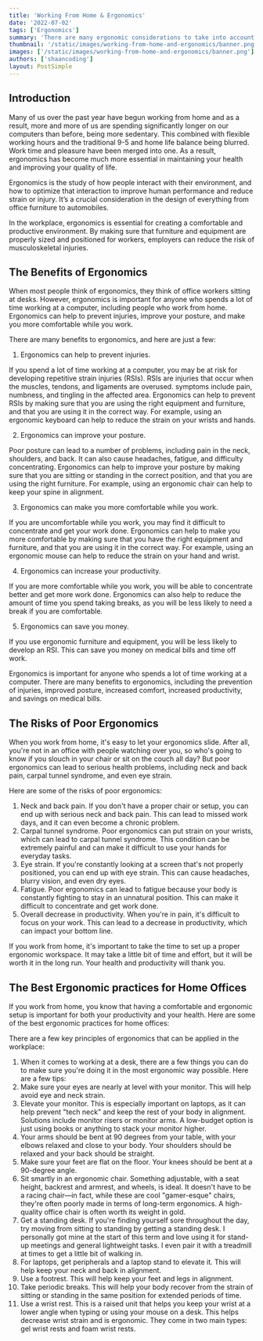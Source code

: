 ```yaml
---
title: 'Working From Home & Ergonomics'
date: '2022-07-02'
tags: ['Ergonomics']
summary: 'There are many ergonomic considerations to take into account when working from home. By following these tips, you can help ensure that you are as productive and comfortable as possible while working from home.'
thumbnail: '/static/images/working-from-home-and-ergonomics/banner.png'
images: ['/static/images/working-from-home-and-ergonomics/banner.png']
authors: ['shaancoding']
layout: PostSimple
---
```


## Introduction

Many of us over the past year have begun working from home and as a result, more and more of us are spending significantly longer on our computers than before, being more sedentary. This combined with flexible working hours and the traditional 9-5 and home life balance being blurred. Work time and pleasure have been merged into one. As a result, ergonomics has become much more essential in maintaining your health and improving your quality of life.

Ergonomics is the study of how people interact with their environment, and how to optimize that interaction to improve human performance and reduce strain or injury. It’s a crucial consideration in the design of everything from office furniture to automobiles.

In the workplace, ergonomics is essential for creating a comfortable and productive environment. By making sure that furniture and equipment are properly sized and positioned for workers, employers can reduce the risk of musculoskeletal injuries.

## The Benefits of Ergonomics

When most people think of ergonomics, they think of office workers sitting at desks. However, ergonomics is important for anyone who spends a lot of time working at a computer, including people who work from home. Ergonomics can help to prevent injuries, improve your posture, and make you more comfortable while you work.

There are many benefits to ergonomics, and here are just a few:

1. Ergonomics can help to prevent injuries.

If you spend a lot of time working at a computer, you may be at risk for developing repetitive strain injuries (RSIs). RSIs are injuries that occur when the muscles, tendons, and ligaments are overused. symptoms include pain, numbness, and tingling in the affected area.
Ergonomics can help to prevent RSIs by making sure that you are using the right equipment and furniture, and that you are using it in the correct way. For example, using an ergonomic keyboard can help to reduce the strain on your wrists and hands.

2. Ergonomics can improve your posture.

Poor posture can lead to a number of problems, including pain in the neck, shoulders, and back. It can also cause headaches, fatigue, and difficulty concentrating.
Ergonomics can help to improve your posture by making sure that you are sitting or standing in the correct position, and that you are using the right furniture. For example, using an ergonomic chair can help to keep your spine in alignment.

3. Ergonomics can make you more comfortable while you work.

If you are uncomfortable while you work, you may find it difficult to concentrate and get your work done. Ergonomics can help to make you more comfortable by making sure that you have the right equipment and furniture, and that you are using it in the correct way.
For example, using an ergonomic mouse can help to reduce the strain on your hand and wrist.

4. Ergonomics can increase your productivity.

If you are more comfortable while you work, you will be able to concentrate better and get more work done. Ergonomics can also help to reduce the amount of time you spend taking breaks, as you will be less likely to need a break if you are comfortable.

5. Ergonomics can save you money.

If you use ergonomic furniture and equipment, you will be less likely to develop an RSI. This can save you money on medical bills and time off work.

Ergonomics is important for anyone who spends a lot of time working at a computer. There are many benefits to ergonomics, including the prevention of injuries, improved posture, increased comfort, increased productivity, and savings on medical bills.

## The Risks of Poor Ergonomics

When you work from home, it's easy to let your ergonomics slide. After all, you're not in an office with people watching over you, so who's going to know if you slouch in your chair or sit on the couch all day? But poor ergonomics can lead to serious health problems, including neck and back pain, carpal tunnel syndrome, and even eye strain.

Here are some of the risks of poor ergonomics:

1. Neck and back pain. If you don't have a proper chair or setup, you can end up with serious neck and back pain. This can lead to missed work days, and it can even become a chronic problem.
2. Carpal tunnel syndrome. Poor ergonomics can put strain on your wrists, which can lead to carpal tunnel syndrome. This condition can be extremely painful and can make it difficult to use your hands for everyday tasks.
3. Eye strain. If you're constantly looking at a screen that's not properly positioned, you can end up with eye strain. This can cause headaches, blurry vision, and even dry eyes.
4. Fatigue. Poor ergonomics can lead to fatigue because your body is constantly fighting to stay in an unnatural position. This can make it difficult to concentrate and get work done.
5. Overall decrease in productivity. When you're in pain, it's difficult to focus on your work. This can lead to a decrease in productivity, which can impact your bottom line.

If you work from home, it's important to take the time to set up a proper ergonomic workspace. It may take a little bit of time and effort, but it will be worth it in the long run. Your health and productivity will thank you.

## The Best Ergonomic practices for Home Offices

If you work from home, you know that having a comfortable and ergonomic setup is important for both your productivity and your health. Here are some of the best ergonomic practices for home offices:

There are a few key principles of ergonomics that can be applied in the workplace:

1. When it comes to working at a desk, there are a few things you can do to make sure you're doing it in the most ergonomic way possible. Here are a few tips:
2. Make sure your eyes are nearly at level with your monitor. This will help avoid eye and neck strain.
3. Elevate your monitor. This is especially important on laptops, as it can help prevent "tech neck" and keep the rest of your body in alignment. Solutions include monitor risers or monitor arms. A low-budget option is just using books or anything to stack your monitor higher.
4. Your arms should be bent at 90 degrees from your table, with your elbows relaxed and close to your body. Your shoulders should be relaxed and your back should be straight.
5. Make sure your feet are flat on the floor. Your knees should be bent at a 90-degree angle.
6. Sit smartly in an ergonomic chair. Something adjustable, with a seat height, backrest and armrest, and wheels, is ideal. It doesn't have to be a racing chair—in fact, while these are cool "gamer-esque" chairs, they're often poorly made in terms of long-term ergonomics. A high-quality office chair is often worth its weight in gold.
7. Get a standing desk. If you're finding yourself sore throughout the day, try moving from sitting to standing by getting a standing desk. I personally got mine at the start of this term and love using it for stand-up meetings and general lightweight tasks. I even pair it with a treadmill at times to get a little bit of walking in.
8. For laptops, get peripherals and a laptop stand to elevate it. This will help keep your neck and back in alignment.
9. Use a footrest. This will help keep your feet and legs in alignment.
10. Take periodic breaks. This will help your body recover from the strain of sitting or standing in the same position for extended periods of time.
11. Use a wrist rest. This is a raised unit that helps you keep your wrist at a lower angle when typing or using your mouse on a desk. This helps decrease wrist strain and is ergonomic. They come in two main types: gel wrist rests and foam wrist rests.